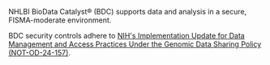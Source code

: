 
<Banner variant="info">

NHLBI BioData Catalyst® (BDC) supports data and analysis in a secure, FISMA-moderate environment.

BDC security controls adhere to [NIH's Implementation Update for Data Management and Access Practices Under the Genomic Data Sharing Policy (NOT-OD-24-157)](https://grants.nih.gov/grants/guide/notice-files/NOT-OD-24-157.html).

</Banner>
